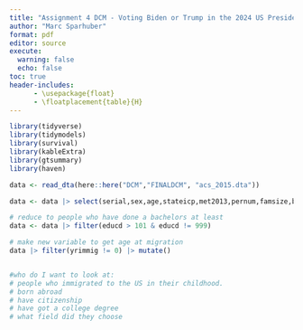 ```yaml
---
title: "Assignment 4 DCM - Voting Biden or Trump in the 2024 US Presidential Elections"
author: "Marc Sparhuber"
format: pdf
editor: source
execute:
  warning: false
  echo: false
toc: true
header-includes:
      - \usepackage{float}
      - \floatplacement{table}{H}
---
```


\newpage 

```r
library(tidyverse)
library(tidymodels)
library(survival)
library(kableExtra)
library(gtsummary)
library(haven)

data <- read_dta(here::here("DCM","FINALDCM", "acs_2015.dta"))
```

```r
data <- data |> select(serial,sex,age,stateicp,met2013,pernum,famsize,birthyr,bpld:migplac1)

# reduce to people who have done a bachelors at least
data <- data |> filter(educd > 101 & educd != 999)

# make new variable to get age at migration
data |> filter(yrimmig != 0) |> mutate()


#who do I want to look at:
# people who immigrated to the US in their childhood.
# born abroad
# have citizenship
# have got a college degree
# what field did they choose

```

